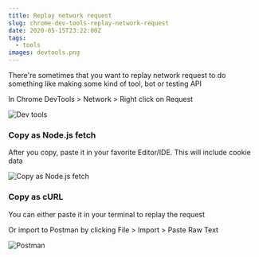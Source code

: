 ```yaml
---
title: Replay network request
slug: chrome-dev-tools-replay-network-request
date: 2020-05-15T23:22:00Z
tags:
  - tools
images: devtools.png
---
```


There're sometimes that you want to replay network request to do something like making some kind of tool, bot or testing
API

In Chrome DevTools > Network > Right click on Request

![Dev tools](./devtools.png)

### Copy as Node.js fetch

After you copy, paste it in your favorite Editor/IDE. This will include cookie data

![Copy as Node.js fetch](./code.png)

### Copy as cURL

You can either paste it in your terminal to replay the request

Or import to Postman by clicking File > Import > Paste Raw Text

![Postman](./postman.png)
